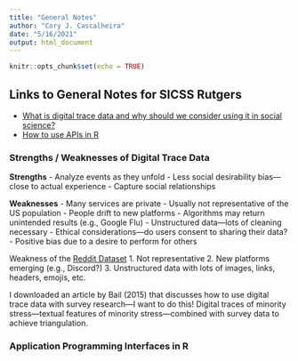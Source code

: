 ```yaml
---
title: "General Notes"
author: "Cory J. Cascalheira"
date: "5/16/2021"
output: html_document
---
```


```r
knitr::opts_chunk$set(echo = TRUE)
```

## Links to General Notes for SICSS Rutgers

- [What is digital trace data and why should we consider using it in social science?](https://sicss.io/2020/materials/day2-digital-trace-data/strengths-weaknesses/rmarkdown/Strengths_and_Weaknesses.html)
- [How to use APIs in R](https://sicss.io/2020/materials/day2-digital-trace-data/apis/rmarkdown/Application_Programming_interfaces.html)

### Strengths / Weaknesses of Digital Trace Data

**Strengths**
- Analyze events as they unfold
- Less social desirability bias---close to actual experience
- Capture social relationships

**Weaknesses**
- Many services are private
- Usually not representative of the US population
- People drift to new platforms
- Algorithms may return unintended results (e.g., Google Flu)
- Unstructured data---lots of cleaning necessary
- Ethical considerations---do users consent to sharing their data?
- Positive bias due to a desire to perform for others

Weakness of the [Reddit Dataset](https://docs.google.com/spreadsheets/d/1I7cvuCBQxosQK2evTcdL3qtglaEPc0WFEs6rZMx-xiE/edit#gid=0)
1. Not representative 
2. New platforms emerging (e.g., Discord?)
3. Unstructured data with lots of images, links, headers, emojis, etc.

I downloaded an article by Bail (2015) that discusses how to use digital trace data with survey research---I want to do this! Digital traces of minority stress---textual features of minority stress---combined with survey data to achieve triangulation. 

### Application Programming Interfaces in R

